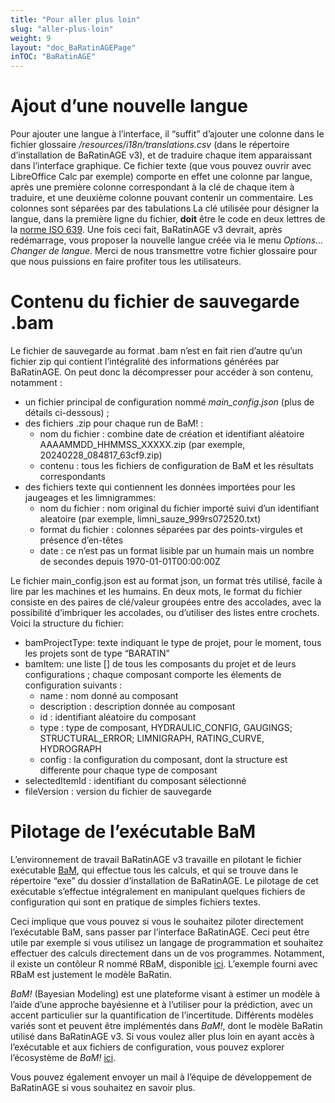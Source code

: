 ---
title: "Pour aller plus loin"
slug: "aller-plus-loin"
weight: 9
layout: "doc_BaRatinAGEPage"
inTOC: "BaRatinAGE"
---

# Ajout d'une nouvelle langue

Pour ajouter une langue à l'interface, il "suffit" d'ajouter une colonne dans le fichier glossaire */resources/i18n/translations.csv* (dans le répertoire d'installation de BaRatinAGE v3), et de traduire chaque item apparaissant dans l'interface graphique. Ce fichier texte (que vous pouvez ouvrir avec LibreOffice Calc par exemple) comporte en effet une colonne par langue, après une première colonne correspondant à la clé de chaque item à traduire, et une deuxième colonne pouvant contenir un commentaire. Les colonnes sont séparées par des tabulations \t. La clé utilisée pour désigner la langue, dans la première ligne du fichier, **doit** être le code en deux lettres de la [norme ISO 639](https://en.wikipedia.org/wiki/List_of_ISO_639_language_codes). Une fois ceci fait, BaRatinAGE v3 devrait, après redémarrage, vous proposer la nouvelle langue créée via le menu *Options...Changer de langue*. Merci de nous transmettre votre fichier glossaire pour que nous puissions en faire profiter tous les utilisateurs.


# Contenu du fichier de sauvegarde .bam

Le fichier de sauvegarde au format .bam n'est en fait rien d'autre qu'un fichier zip qui contient l'intégralité des informations générées par BaRatinAGE. On peut donc la décompresser pour accéder à son contenu, notamment :

-    un fichier principal de configuration nommé *main_config.json* (plus de détails ci-dessous) ;
-    des fichiers .zip pour chaque run de BaM! : 
     -    nom du fichier : combine date de création et identifiant aléatoire AAAAMMDD_HHMMSS_XXXXX.zip (par exemple, 20240228_084817_63cf9.zip)
     -    contenu : tous les fichiers de configuration de BaM et les résultats correspondants
-    des fichiers texte qui contiennent les données importées pour les jaugeages et les limnigrammes:
     -    nom du fichier : nom original du fichier importé suivi d'un identifiant aleatoire (par exemple, limni_sauze_999rs072520.txt)
     -    format du fichier : colonnes séparées par des points-virgules et présence d'en-têtes
     -    date : ce n'est pas un format lisible par un humain mais un nombre de secondes depuis 1970-01-01T00:00:00Z

Le fichier main_config.json est au format json, un format très utilisé,  facile à lire par les machines et les humains. En deux mots, le format du fichier consiste en des paires de clé/valeur groupées entre des accolades, avec la possibilité d'imbriquer les accolades, ou d'utiliser des listes entre crochets. Voici la structure du fichier:

-    bamProjectType: texte indiquant le type de projet, pour le moment, tous les projets sont de type "BARATIN"
-    bamItem: une liste [] de tous les composants du projet et de leurs configurations ; chaque composant comporte les élements de configuration suivants :
     -    name : nom donné au composant
     -    description : description donnée au composant
     -    id : identifiant aléatoire du composant
     -    type : type de composant, HYDRAULIC_CONFIG, GAUGINGS; STRUCTURAL_ERROR; LIMNIGRAPH, RATING_CURVE, HYDROGRAPH
     -    config : la configuration du composant, dont la structure est differente pour chaque type de composant
-    selectedItemId : identifiant du composant sélectionné
-    fileVersion : version du fichier de sauvegarde



# Pilotage de l'exécutable BaM


L'environnement de travail BaRatinAGE v3 travaille en pilotant le fichier exécutable [BaM](https://github.com/BaM-tools), qui effectue tous les calculs, et qui se trouve dans le répertoire "exe" du dossier d'installation de BaRatinAGE. Le pilotage de cet exécutable s'effectue intégralement en manipulant quelques fichiers de configuration qui sont en pratique de simples fichiers textes. 

Ceci implique que vous pouvez si vous le souhaitez piloter directement l'exécutable BaM, sans passer par l'interface BaRatinAGE. Ceci peut être utile par exemple si vous utilisez un langage de programmation et souhaitez effectuer des calculs directement dans un de vos programmes. Notamment, il existe un contôleur R nommé RBaM, disponible [ici](https://github.com/BaM-tools/RBaM). L'exemple fourni avec RBaM est justement le modèle BaRatin.

 
*BaM!* (Bayesian Modeling) est une plateforme visant à estimer un modèle à l'aide d'une approche bayésienne et à l'utiliser pour la prédiction, avec un accent particulier sur la quantification de l'incertitude. Différents modèles variés sont et peuvent être implémentés dans *BaM!*, dont le modèle BaRatin utilisé dans BaRatinAGE v3. Si vous voulez aller plus loin en ayant accès à l'exécutable et aux fichiers de configuration, vous pouvez explorer l'écosystème de *BaM!* [ici](https://github.com/BaM-tools/BaMdocs).

Vous pouvez également envoyer un mail à l'équipe de développement de BaRatinAGE si vous souhaitez en savoir plus.
